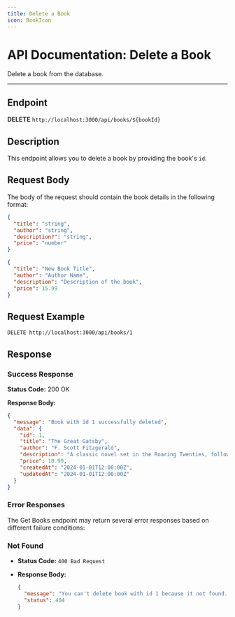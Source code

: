 ```yaml
---
title: Delete a Book
icon: BookIcon
---
```


# API Documentation: Delete a Book

Delete a book from the database.

---

## Endpoint

**DELETE** `http://localhost:3000/api/books/${bookId}`

## Description

This endpoint allows you to delete a book by providing the book's `id`.

## Request Body

The body of the request should contain the book details in the following format:

```json
{
  "title": "string",
  "author": "string",
  "description?": "string",
  "price": "number"
}
```

```json
{
  "title": "New Book Title",
  "author": "Author Name",
  "description": "Description of the book",
  "price": 15.99
}
```

## Request Example

```http
DELETE http://localhost:3000/api/books/1
```

## Response

### Success Response

**Status Code:** 200 OK

**Response Body:**

```json
{
  "message": "Book with id 1 successfully deleted",
  "data": {
    "id": 1,
    "title": "The Great Gatsby",
    "author": "F. Scott Fitzgerald",
    "description": "A classic novel set in the Roaring Twenties, following the mysterious Jay Gatsby.",
    "price": 10.99,
    "createdAt": "2024-01-01T12:00:00Z",
    "updatedAt": "2024-01-01T12:00:00Z"
  }
}
```

### Error Responses

The Get Books endpoint may return several error responses based on different failure conditions:

### Not Found

- **Status Code:** `400 Bad Request`
- **Response Body:**

  ```json
  {
    "message": "You can't delete book with id 1 because it not found.",
    "status": 404
  }
  ```

